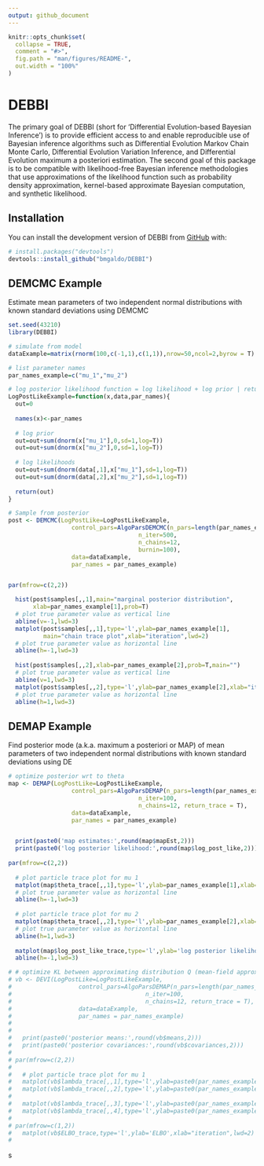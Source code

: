 ```yaml
---
output: github_document
---
```


<!-- README.md is generated from README.Rmd. Please edit that file -->

```r
knitr::opts_chunk$set(
  collapse = TRUE,
  comment = "#>",
  fig.path = "man/figures/README-",
  out.width = "100%"
)
```

# DEBBI

<!-- badges: start -->
<!-- badges: end -->

The primary goal of DEBBI (short for 'Differential Evolution-based Bayesian Inference') is to provide efficient access to and enable reproducible use of Bayesian inference algorithms such as Differential Evolution Markov Chain Monte Carlo, Differential Evolution Variation Inference, and Differential Evolution maximum a posteriori estimation. The second goal of this package is to be compatible with likelihood-free Bayesian inference methodologies that use approximations of the likelihood function such as probability density approximation, kernel-based approximate Bayesian computation, and synthetic likelihood.

## Installation

You can install the development version of DEBBI from [GitHub](https://github.com/bmgaldo/DEBBI) with:

``` r
# install.packages("devtools")
devtools::install_github("bmgaldo/DEBBI")
```

## DEMCMC Example

Estimate mean parameters of two independent normal distributions with known standard deviations using DEMCMC

```r
set.seed(43210)
library(DEBBI)

# simulate from model
dataExample=matrix(rnorm(100,c(-1,1),c(1,1)),nrow=50,ncol=2,byrow = T)

# list parameter names
par_names_example=c("mu_1","mu_2")

# log posterior likelihood function = log likelihood + log prior | returns a scalar
LogPostLikeExample=function(x,data,par_names){
  out=0
  
  names(x)<-par_names
  
  # log prior
  out=out+sum(dnorm(x["mu_1"],0,sd=1,log=T))
  out=out+sum(dnorm(x["mu_2"],0,sd=1,log=T))
  
  # log likelihoods
  out=out+sum(dnorm(data[,1],x["mu_1"],sd=1,log=T))
  out=out+sum(dnorm(data[,2],x["mu_2"],sd=1,log=T))
  
  return(out)
}

# Sample from posterior
post <- DEMCMC(LogPostLike=LogPostLikeExample,
                  control_pars=AlgoParsDEMCMC(n_pars=length(par_names_example),
                                     n_iter=500, 
                                     n_chains=12,
                                     burnin=100),
                  data=dataExample,
                  par_names = par_names_example)


par(mfrow=c(2,2))

  hist(post$samples[,,1],main="marginal posterior distribution",
       xlab=par_names_example[1],prob=T)
  # plot true parameter value as vertical line
  abline(v=-1,lwd=3)
  matplot(post$samples[,,1],type='l',ylab=par_names_example[1],
          main="chain trace plot",xlab="iteration",lwd=2)
  # plot true parameter value as horizontal line
  abline(h=-1,lwd=3)
  
  hist(post$samples[,,2],xlab=par_names_example[2],prob=T,main="")
  # plot true parameter value as vertical line
  abline(v=1,lwd=3)
  matplot(post$samples[,,2],type='l',ylab=par_names_example[2],xlab="iteration",lwd=2)
  # plot true parameter value as horizontal line
  abline(h=1,lwd=3)


```
## DEMAP Example

Find posterior mode (a.k.a. maximum a posteriori or MAP) of mean parameters of two independent normal distributions with known standard deviations using DE

```r

# optimize posterior wrt to theta
map <- DEMAP(LogPostLike=LogPostLikeExample,
                  control_pars=AlgoParsDEMAP(n_pars=length(par_names_example),
                                     n_iter=100, 
                                     n_chains=12, return_trace = T),
                  data=dataExample,
                  par_names = par_names_example)


  print(paste0('map estimates:',round(map$mapEst,2)))
  print(paste0('log posterior likelihood:',round(map$log_post_like,2)))
  
par(mfrow=c(2,2))
  
  # plot particle trace plot for mu 1
  matplot(map$theta_trace[,,1],type='l',ylab=par_names_example[1],xlab="iteration",lwd=2)
  # plot true parameter value as horizontal line
  abline(h=-1,lwd=3)
  
  # plot particle trace plot for mu 2
  matplot(map$theta_trace[,,2],type='l',ylab=par_names_example[2],xlab="iteration",lwd=2)
  # plot true parameter value as horizontal line
  abline(h=1,lwd=3)
  
  matplot(map$log_post_like_trace,type='l',ylab='log posterior likelihood',xlab="iteration",lwd=2)
  abline(h=-1,lwd=3)


```


```r

# # optimize KL between approximating distribution Q (mean-field approximation) and posterior
# vb <- DEVI(LogPostLike=LogPostLikeExample,
#                   control_pars=AlgoParsDEMAP(n_pars=length(par_names_example),
#                                      n_iter=100, 
#                                      n_chains=12, return_trace = T),
#                   data=dataExample,
#                   par_names = par_names_example)
# 
# 
#   print(paste0('posterior means:',round(vb$means,2)))
#   print(paste0('posterior covariances:',round(vb$covariances,2)))
#   
# par(mfrow=c(2,2))
#   
#   # plot particle trace plot for mu 1
#   matplot(vb$lambda_trace[,,1],type='l',ylab=paste0(par_names_example[1],"mean"),xlab="iteration",lwd=2)
#   matplot(vb$lambda_trace[,,2],type='l',ylab=paste0(par_names_example[2],"mean"),xlab="iteration",lwd=2)
#   
#   matplot(vb$lambda_trace[,,3],type='l',ylab=paste0(par_names_example[1],"log sd"),xlab="iteration",lwd=2)
#   matplot(vb$lambda_trace[,,4],type='l',ylab=paste0(par_names_example[2],"log sd"),xlab="iteration",lwd=2)
# 
# par(mfrow=c(1,2))
#   matplot(vb$ELBO_trace,type='l',ylab='ELBO',xlab="iteration",lwd=2)
#   


```

s

